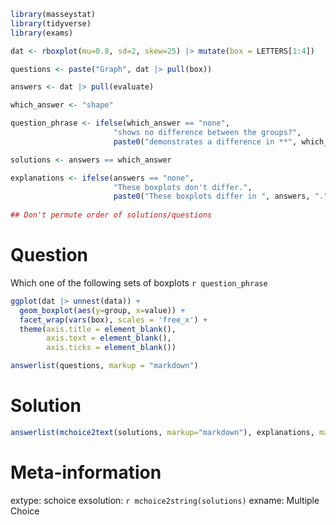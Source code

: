 ```r
library(masseystat)
library(tidyverse)
library(exams)

dat <- rboxplot(mu=0.8, sd=2, skew=25) |> mutate(box = LETTERS[1:4])

questions <- paste("Graph", dat |> pull(box))

answers <- dat |> pull(evaluate)

which_answer <- "shape"

question_phrase <- ifelse(which_answer == "none",
                       "shows no difference between the groups?",
                       paste0("demonstrates a difference in **", which_answer, "** between groups?"))

solutions <- answers == which_answer

explanations <- ifelse(answers == "none",
                       "These boxplots don't differ.",
                       paste0("These boxplots differ in ", answers, "."))
                       
## Don't permute order of solutions/questions
```

Question
========

Which one of the following sets of boxplots `r question_phrase`

```r
ggplot(dat |> unnest(data)) +
  geom_boxplot(aes(y=group, x=value)) +
  facet_wrap(vars(box), scales = 'free_x') +
  theme(axis.title = element_blank(),
        axis.text = element_blank(),
        axis.ticks = element_blank())
```

```r
answerlist(questions, markup = "markdown")
```

Solution
========

```r
answerlist(mchoice2text(solutions, markup="markdown"), explanations, markup = "markdown")
```

Meta-information
================

extype: schoice
exsolution: `r mchoice2string(solutions)`
exname: Multiple Choice
